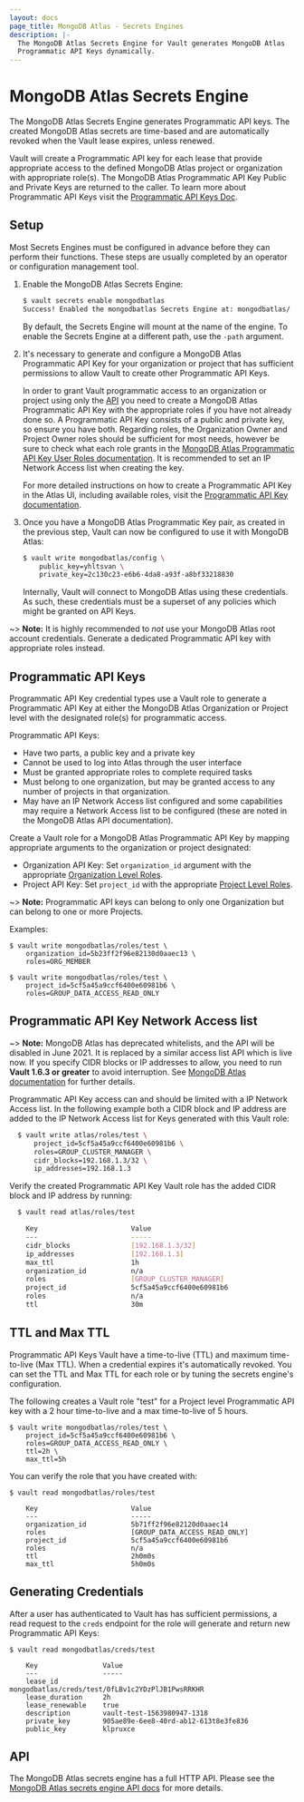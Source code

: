 ```yaml
---
layout: docs
page_title: MongoDB Atlas - Secrets Engines
description: |-
  The MongoDB Atlas Secrets Engine for Vault generates MongoDB Atlas
  Programmatic API Keys dynamically.
---
```


# MongoDB Atlas Secrets Engine

The MongoDB Atlas Secrets Engine generates Programmatic API keys. The created MongoDB Atlas secrets are
time-based and are automatically revoked when the Vault lease expires, unless renewed.

Vault will create a Programmatic API key for each lease that provide appropriate access to the defined MongoDB Atlas
project or organization with appropriate role(s). The MongoDB Atlas Programmatic API Key Public and
Private Keys are returned to the caller. To learn more about Programmatic API Keys visit the
[Programmatic API Keys Doc](https://docs.atlas.mongodb.com/reference/api-docs/apiKeys/).

## Setup

Most Secrets Engines must be configured in advance before they can perform their functions. These
steps are usually completed by an operator or configuration management tool.

1. Enable the MongoDB Atlas Secrets Engine:

   ```bash
   $ vault secrets enable mongodbatlas
   Success! Enabled the mongodbatlas Secrets Engine at: mongodbatlas/
   ```

   By default, the Secrets Engine will mount at the name of the engine. To
   enable the Secrets Engine at a different path, use the `-path` argument.

1. It's necessary to generate and configure a MongoDB Atlas Programmatic API Key for your organization
   or project that has sufficient permissions to allow Vault to create other Programmatic API Keys.

   In order to grant Vault programmatic access to an organization or project using only the
   [API](https://docs.atlas.mongodb.com/api-docs/) you need to create a MongoDB Atlas Programmatic API
   Key with the appropriate roles if you have not already done so. A Programmatic API Key consists
   of a public and private key, so ensure you have both. Regarding roles, the Organization Owner and
   Project Owner roles should be sufficient for most needs, however be sure to check what each role
   grants in the [MongoDB Atlas Programmatic API Key User Roles documentation](https://docs.atlas.mongodb.com/reference/user-roles/).
   It is recommended to set an IP Network Access list when creating the key.

   For more detailed instructions on how to create a Programmatic API Key in the Atlas UI, including
   available roles, visit the [Programmatic API Key documentation](https://docs.atlas.mongodb.com/configure-api-access/#programmatic-api-keys).

1. Once you have a MongoDB Atlas Programmatic Key pair, as created in the previous step, Vault can now
   be configured to use it with MongoDB Atlas:

   ```bash
   $ vault write mongodbatlas/config \
       public_key=yhltsvan \
       private_key=2c130c23-e6b6-4da8-a93f-a8bf33218830
   ```

   Internally, Vault will connect to MongoDB Atlas using these credentials. As such,
   these credentials must be a superset of any policies which might be granted
   on API Keys.

~> **Note:** It is highly recommended to _not_ use your MongoDB Atlas root account credentials.
Generate a dedicated Programmatic API key with appropriate roles instead.

## Programmatic API Keys

Programmatic API Key credential types use a Vault role to generate a Programmatic API Key at
either the MongoDB Atlas Organization or Project level with the designated role(s) for programmatic access.

Programmatic API Keys:

- Have two parts, a public key and a private key
- Cannot be used to log into Atlas through the user interface
- Must be granted appropriate roles to complete required tasks
- Must belong to one organization, but may be granted access to any number of
  projects in that organization.
- May have an IP Network Access list configured and some capabilities may require a
  Network Access list to be configured (these are noted in the MongoDB Atlas API
  documentation).

Create a Vault role for a MongoDB Atlas Programmatic API Key by mapping appropriate arguments to the
organization or project designated:

- Organization API Key: Set `organization_id` argument with the appropriate
  [Organization Level Roles](https://docs.atlas.mongodb.com/reference/user-roles/#organization-roles).
- Project API Key: Set `project_id` with the appropriate [Project Level Roles](https://docs.atlas.mongodb.com/reference/user-roles/#project-roles).

~> **Note:** Programmatic API keys can belong to only one Organization but can belong to one or more Projects.

Examples:

```shell-session
$ vault write mongodbatlas/roles/test \
    organization_id=5b23ff2f96e82130d0aaec13 \
    roles=ORG_MEMBER
```

```shell-session
$ vault write mongodbatlas/roles/test \
    project_id=5cf5a45a9ccf6400e60981b6 \
    roles=GROUP_DATA_ACCESS_READ_ONLY
```

## Programmatic API Key Network Access list

~> **Note:** MongoDB Atlas has deprecated whitelists, and the API will be disabled in June 2021. It is replaced by a
similar access list API which is live now. If you specify CIDR blocks or IP addresses to allow, you need to run **Vault
1.6.3 or greater** to avoid interruption. See [MongoDB Atlas documentation](https://docs.atlas.mongodb.com/reference/api-docs/access-lists/)
for further details.

Programmatic API Key access can and should be limited with a IP Network Access list. In the following example both a CIDR
block and IP address are added to the IP Network Access list for Keys generated with this Vault role:

```bash
  $ vault write atlas/roles/test \
      project_id=5cf5a45a9ccf6400e60981b6 \
      roles=GROUP_CLUSTER_MANAGER \
      cidr_blocks=192.168.1.3/32 \
      ip_addresses=192.168.1.3
```

Verify the created Programmatic API Key Vault role has the added CIDR block and IP address by running:

```bash
  $ vault read atlas/roles/test

    Key                       Value
    ---                       -----
    cidr_blocks               [192.168.1.3/32]
    ip_addresses              [192.168.1.3]
    max_ttl                   1h
    organization_id           n/a
    roles                     [GROUP_CLUSTER_MANAGER]
    project_id                5cf5a45a9ccf6400e60981b6
    roles                     n/a
    ttl                       30m
```

## TTL and Max TTL

Programmatic API Keys Vault have a time-to-live (TTL) and maximum time-to-live (Max TTL).
When a credential expires it's automatically revoked. You can set the TTL and Max TTL for each role
or by tuning the secrets engine's configuration.

The following creates a Vault role "test" for a Project level Programmatic API key with a 2 hour time-to-live and a
max time-to-live of 5 hours.

```shell-session
$ vault write mongodbatlas/roles/test \
    project_id=5cf5a45a9ccf6400e60981b6 \
    roles=GROUP_DATA_ACCESS_READ_ONLY \
    ttl=2h \
    max_ttl=5h
```

You can verify the role that you have created with:

```shell-session
$ vault read mongodbatlas/roles/test

    Key                       Value
    ---                       -----
    organization_id           5b71ff2f96e82120d0aaec14
    roles                     [GROUP_DATA_ACCESS_READ_ONLY]
    project_id                5cf5a45a9ccf6400e60981b6
    roles                     n/a
    ttl                       2h0m0s
    max_ttl                   5h0m0s
```

## Generating Credentials

After a user has authenticated to Vault has has sufficient permissions, a read request to the
`creds` endpoint for the role will generate and return new Programmatic API Keys:

```shell-session
$ vault read mongodbatlas/creds/test

    Key                Value
    ---                -----
    lease_id           mongodbatlas/creds/test/0fLBv1c2YDzPlJB1PwsRRKHR
    lease_duration     2h
    lease_renewable    true
    description        vault-test-1563980947-1318
    private_key        905ae89e-6ee8-40rd-ab12-613t8e3fe836
    public_key         klpruxce
```

## API

The MongoDB Atlas secrets engine has a full HTTP API. Please see the
[MongoDB Atlas secrets engine API docs](/vault/api-docs/secret/mongodbatlas) for more details.
